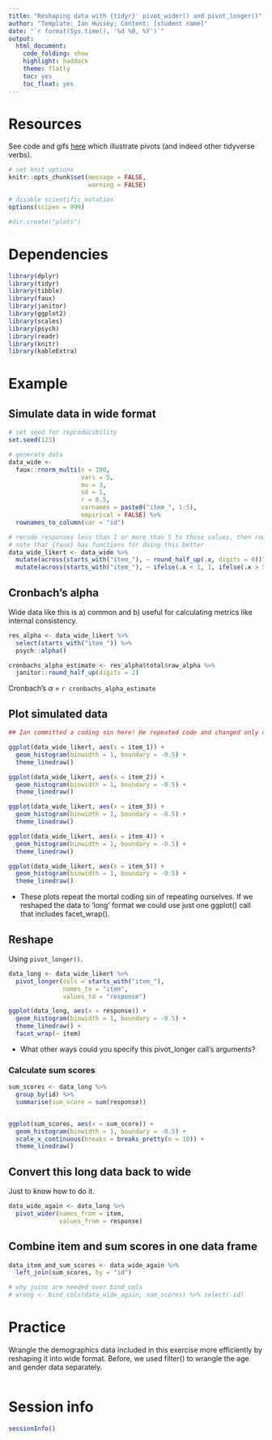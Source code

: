 ```yaml
---
title: "Reshaping data with {tidyr}' pivot_wider() and pivot_longer()"
author: "Template: Ian Hussey; Content: [student name]"
date: "`r format(Sys.time(), '%d %B, %Y')`"
output:
  html_document:
    code_folding: show
    highlight: haddock
    theme: flatly
    toc: yes
    toc_float: yes
---
```


# Resources

See code and gifs [here](https://github.com/gadenbuie/tidyexplain?tab=readme-ov-file#pivot-wider-and-longer) which illustrate pivots (and indeed other tidyverse verbs).

```r

# set knit options
knitr::opts_chunk$set(message = FALSE,
                      warning = FALSE)

# disable scientific notation
options(scipen = 999) 

#dir.create("plots")

```

# Dependencies

```r

library(dplyr)
library(tidyr)
library(tibble)
library(faux)
library(janitor)
library(ggplot2)
library(scales)
library(psych)
library(readr)
library(knitr)
library(kableExtra)

```

# Example

## Simulate data in wide format

```r

# set seed for reproducibility
set.seed(123)

# generate data 
data_wide <- 
  faux::rnorm_multi(n = 100,
                    vars = 5,
                    mu = 3,
                    sd = 1,
                    r = 0.5,
                    varnames = paste0("item_", 1:5),
                    empirical = FALSE) %>%
  rownames_to_column(var = "id")

# recode responses less than 1 or more than 5 to those values, then round scores to whole numbers
# note that {faux} has functions for doing this better
data_wide_likert <- data_wide %>%
  mutate(across(starts_with("item_"), ~ round_half_up(.x, digits = 0))) %>% # across() -> ask ChatGPT, .x is place holder for the thing you pass with the across() function, in this case all columns starting with "item_"
  mutate(across(starts_with("item_"), ~ ifelse(.x < 1, 1, ifelse(.x > 5, 5, .x)))) 

```

## Cronbach's alpha

Wide data like this is a) common and b) useful for calculating metrics like internal consistency.

```r

res_alpha <- data_wide_likert %>%
  select(starts_with("item_")) %>%
  psych::alpha()

cronbachs_alpha_estimate <- res_alpha$total$raw_alpha %>% 
  janitor::round_half_up(digits = 2)

```

Cronbach's $\alpha$ = `r cronbachs_alpha_estimate`

## Plot simulated data

```r

## Ian committed a coding sin here! He repeated code and changed only one thing (the item-number!)

ggplot(data_wide_likert, aes(x = item_1)) +
  geom_histogram(binwidth = 1, boundary = -0.5) +
  theme_linedraw()

ggplot(data_wide_likert, aes(x = item_2)) +
  geom_histogram(binwidth = 1, boundary = -0.5) +
  theme_linedraw()

ggplot(data_wide_likert, aes(x = item_3)) +
  geom_histogram(binwidth = 1, boundary = -0.5) +
  theme_linedraw()

ggplot(data_wide_likert, aes(x = item_4)) +
  geom_histogram(binwidth = 1, boundary = -0.5) +
  theme_linedraw()

ggplot(data_wide_likert, aes(x = item_5)) +
  geom_histogram(binwidth = 1, boundary = -0.5) +
  theme_linedraw()

```

- These plots repeat the mortal coding sin of repeating ourselves. If we reshaped the data to 'long' format we could use just one ggplot() call that includes facet_wrap(). 

## Reshape

Using `pivot_longer()`.

```r

data_long <- data_wide_likert %>%
  pivot_longer(cols = starts_with("item_"),
               names_to = "item",
               values_to = "response")

ggplot(data_long, aes(x = response)) +
  geom_histogram(binwidth = 1, boundary = -0.5) +
  theme_linedraw() +
  facet_wrap(~ item)

```

- What other ways could you specify this pivot_longer call's arguments?

### Calculate sum scores

```r

sum_scores <- data_long %>%
  group_by(id) %>%
  summarise(sum_score = sum(response))


ggplot(sum_scores, aes(x = sum_score)) +
  geom_histogram(binwidth = 1, boundary = -0.5) +
  scale_x_continuous(breaks = breaks_pretty(n = 10)) +
  theme_linedraw()

```

## Convert this long data back to wide

Just to know how to do it.

```r

data_wide_again <- data_long %>%
  pivot_wider(names_from = item,
              values_from = response)

```

## Combine item and sum scores in one data frame

```r

data_item_and_sum_scores <- data_wide_again %>%
  left_join(sum_scores, by = "id")

# why joins are needed over bind_cols
# wrong <- bind_cols(data_wide_again, sum_scores) %>% select(-id) 
```

# Practice

Wrangle the demographics data included in this exercise more efficiently by reshaping it into wide format. Before, we used filter() to wrangle the age and gender data separately.

```r



```

# Session info

```r

sessionInfo()

```



